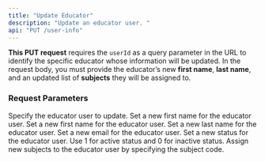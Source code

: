 ```yaml
---
title: "Update Educator"
description: "Update an educator user. "
api: "PUT /user-info"
---
```


**This PUT request** requires the `userId` as a query parameter in the URL to identify the specific educator whose information will be updated. In the request body, you must provide the educator’s new **first name**, **last name**, and an updated list of **subjects** they will be assigned to.

### Request Parameters

<ParamField query="userId" type="query">
  Specify the educator user to update.
</ParamField>

<ParamField body="firstName" type="string">
  Set a new first name for the educator user.
</ParamField>

<ParamField body="firstName" type="string">
  Set a new first name for the educator user.
</ParamField>

<ParamField body="lastName" type="string">
  Set a new last name for the educator user.
</ParamField>

<ParamField body="email" type="string">
  Set a new email for the educator user.
</ParamField>

<ParamField body="status" type="string">
  Set a new status for the educator user. Use 1 for active status and 0 for inactive status.
</ParamField>

<ParamField path="userSubjects" type="string">
  Assign new subjects to the educator user by specifying the subject code.
</ParamField>
